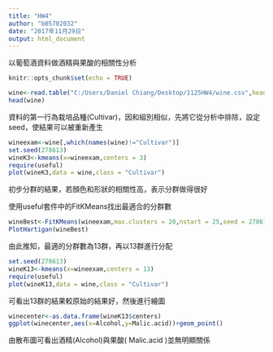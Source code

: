 ---
title: "HW4"
author: "b05702032"
date: "2017年11月29日"
output: html_document
---
以葡萄酒資料做酒精與果酸的相關性分析
```{r setup, include=FALSE}
knitr::opts_chunk$set(echo = TRUE)

wine<-read.table("C:/Users/Daniel Chiang/Desktop/1125HW4/wine.csv",header = TRUE,sep = ",")
head(wine)

```


資料的第一行為栽培品種(Cultivar)，因和組別相似，先將它從分析中排除，設定seed，使結果可以被重新產生


```{r}
wineexam<-wine[,which(names(wine)!="Cultivar")]
set.seed(278613)
wineK3<-kmeans(x=wineexam,centers = 3)
require(useful)
plot(wineK3,data = wine,class = "Cultivar")
```


初步分群的結果，若顏色和形狀的相關性高，表示分群做得很好

使用useful套件中的FitKMeans找出最適合的分群數


```{r}
wineBest<-FitKMeans(wineexam,max.clusters = 20,nstart = 25,seed = 278613 )
PlotHartigan(wineBest)
```


由此推知，最適的分群數為13群，再以13群進行分配



```{r}

set.seed(278613)
wineK13<-kmeans(x=wineexam,centers = 13)
require(useful)
plot(wineK13,data = wine,class = "Cultivar")
```


可看出13群的結果較原始的結果好，然後進行繪圖


```{r}
winecenter<-as.data.frame(wineK13$centers)
ggplot(winecenter,aes(x=Alcohol,y=Malic.acid))+geom_point()
```


由散布圖可看出酒精(Alcohol)與果酸( Malic.acid )並無明顯關係
